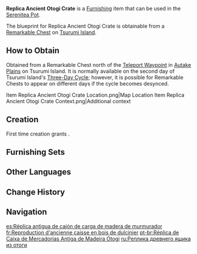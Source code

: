 {{Furnishing Infobox
|id             = 373133
|image          = Item Replica Ancient Otogi Crate.png
|category       = Landscape
|subcategory    = Small Object
|quality        = 2
|adeptal_energy = 30
|load           = 35
|reduced_load   = 24
|description    = A sturdy [[Otogi Wood]] crate that has adopted a design very similar to that of [[Liyue]]-style windows. This sort of cargo crate was designed to transport fish, and can effectively prevent the fish from rotting and starting to smell inside a tightly enclosed environment. This design would eventually catch on in the markets and become used to carry all manner of foodstuffs and construction material, even military material.
|blueprint      = Remarkable Chest
}}
'''Replica Ancient Otogi Crate''' is a [[Furnishing]] item that can be used in the [[Serenitea Pot]].

The blueprint for Replica Ancient Otogi Crate is obtainable from a [[Remarkable Chest]] on [[Tsurumi Island]].

==How to Obtain==
Obtained from a Remarkable Chest north of the [[Teleport Waypoint]] in [[Autake Plains]] on Tsurumi Island. It is normally available on the second day of Tsurumi Island's [[Tsurumi Island#Three-Day Cycle|Three-Day Cycle]]; however, it is possible for Remarkable Chests to appear on different days if the cycle becomes desynced.
<gallery>
Item Replica Ancient Otogi Crate Location.png|Map Location
Item Replica Ancient Otogi Crate Context.png|Additional context
</gallery>

==Creation==
First time creation grants {{Item|Trust|24|x=30}}.
{{Recipe
|type = Creation
|time = 12h
|Otogi Wood = 4
|sort = Otogi Wood
}}

==Furnishing Sets==
{{Craft Usage|type=Furnishing Set}}

==Other Languages==
{{Other Languages
|default_hidden = 1
|en      = Replica Ancient Otogi Crate
|zhs     = 古法新造御伽木货箱
|zhs_rm  = Gǔ Fǎ Xīn Zào Yùjiā-mù Huò Xiāng
|zht     = 古法新造御伽木貨箱
|zht_rm  = Gǔ Fǎ Xīn Zào Yùjiā-mù Huò Xiāng
|ja      = 御伽の貨物箱
|ja_rm   = Otogi no Kamotsubako
|ko      = 오토기나무 리뉴얼 상자
|es      = Réplica antigua de cajón de carga de madera de murmurador
|fr      = Reproduction d'ancienne caisse en bois de dulcinier
|ru      = Реплика древнего ящика из отоги
|th      = กล่องสินค้าไม้ Otogi แบบโบราณ
|th_rm   = 
|vi      = Bản Sao Thùng Hàng Otogi Cổ
|de      = Repliken alter Warenkisten aus Otogi-Holz
|id      = Replika Kotak Tua Otogi
|pt      = Réplica de Caixa de Mercadorias Antiga de Madeira Otogi
|tr      = Replika Antika Otogi Sandık
|it      = Replica di cassa antica in legno Otogi
}}

==Change History==
{{Change History|2.2}}

==Navigation==
{{Furnishing Navbox|exterior}}

[[es:Réplica antigua de cajón de carga de madera de murmurador]]
[[fr:Reproduction d'ancienne caisse en bois de dulcinier]]
[[pt-br:Réplica de Caixa de Mercadorias Antiga de Madeira Otogi]]
[[ru:Реплика древнего ящика из отоги]]